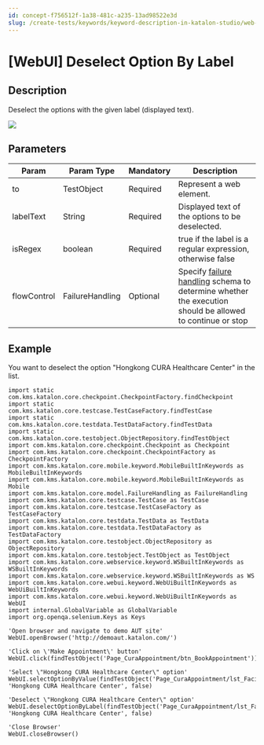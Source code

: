 ```yaml
---
id: concept-f756512f-1a38-481c-a235-13ad98522e3d
slug: /create-tests/keywords/keyword-description-in-katalon-studio/web-ui-keywords/webui-deselect-option-by-label
---
```


# \[WebUI\] Deselect Option By Label

## Description

Deselect the options with the given label \(displayed text\).

<img src="https://github.com/katalon-studio/docs-images/raw/master/katalon-studio/docs/webui-deselect-option-by-label/image2017-3-1-153A53A26.png" />

## Parameters

<table><tr><th>Param</th><th>Param Type</th><th>Mandatory</th><th>Description</th></tr><tbody><tr><td>to</td><td>TestObject</td><td>Required</td><td>Represent a web element.</td></tr><tr><td>labelText</td><td>String</td><td>Required</td><td>Displayed text of the options to be deselected.</td></tr><tr><td>isRegex</td><td>boolean</td><td>Required</td><td>true if the label is a regular expression, otherwise false</td></tr><tr><td>flowControl</td><td>FailureHandling</td><td>Optional</td><td>Specify <a href="/maintain/configure-failure-handling-settings-in-katalon-studio" >failure handling</a> schema to determine whether the execution should be allowed to continue or stop</td></tr></tbody></table>

## Example

You want to deselect the option "Hongkong CURA Healthcare Center" in the list.

```
import static com.kms.katalon.core.checkpoint.CheckpointFactory.findCheckpoint
import static com.kms.katalon.core.testcase.TestCaseFactory.findTestCase
import static com.kms.katalon.core.testdata.TestDataFactory.findTestData
import static com.kms.katalon.core.testobject.ObjectRepository.findTestObject
import com.kms.katalon.core.checkpoint.Checkpoint as Checkpoint
import com.kms.katalon.core.checkpoint.CheckpointFactory as CheckpointFactory
import com.kms.katalon.core.mobile.keyword.MobileBuiltInKeywords as MobileBuiltInKeywords
import com.kms.katalon.core.mobile.keyword.MobileBuiltInKeywords as Mobile
import com.kms.katalon.core.model.FailureHandling as FailureHandling
import com.kms.katalon.core.testcase.TestCase as TestCase
import com.kms.katalon.core.testcase.TestCaseFactory as TestCaseFactory
import com.kms.katalon.core.testdata.TestData as TestData
import com.kms.katalon.core.testdata.TestDataFactory as TestDataFactory
import com.kms.katalon.core.testobject.ObjectRepository as ObjectRepository
import com.kms.katalon.core.testobject.TestObject as TestObject
import com.kms.katalon.core.webservice.keyword.WSBuiltInKeywords as WSBuiltInKeywords
import com.kms.katalon.core.webservice.keyword.WSBuiltInKeywords as WS
import com.kms.katalon.core.webui.keyword.WebUiBuiltInKeywords as WebUiBuiltInKeywords
import com.kms.katalon.core.webui.keyword.WebUiBuiltInKeywords as WebUI
import internal.GlobalVariable as GlobalVariable
import org.openqa.selenium.Keys as Keys

'Open browser and navigate to demo AUT site'
WebUI.openBrowser('http://demoaut.katalon.com/')

'Click on \'Make Appointment\' button'
WebUI.click(findTestObject('Page_CuraAppointment/btn_BookAppointment'))

'Select \"Hongkong CURA Healthcare Center\" option'
WebUI.selectOptionByValue(findTestObject('Page_CuraAppointment/lst_Facility'), 'Hongkong CURA Healthcare Center', false)

'Deselect \"Hongkong CURA Healthcare Center\" option'
WebUI.deselectOptionByLabel(findTestObject('Page_CuraAppointment/lst_Facility'), 'Hongkong CURA Healthcare Center', false)

'Close Browser'
WebUI.closeBrowser()

```